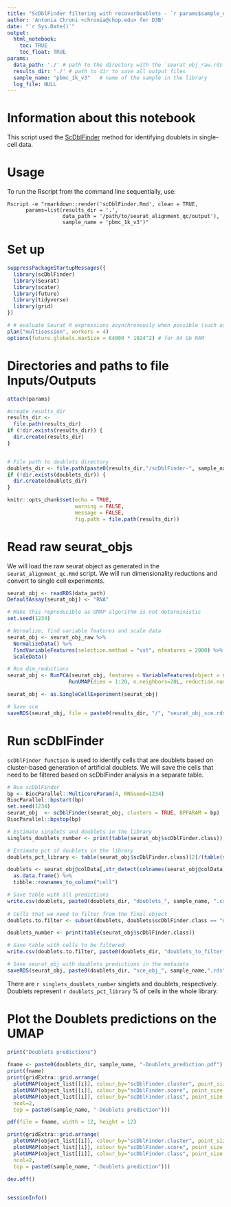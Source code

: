```yaml
---
title: "ScDblFinder filtering with recoverDoublets - `r params$sample_name`"
author: 'Antonia Chroni <chronia@chop.edu> for D3B'
date: "`r Sys.Date()`"
output:
  html_notebook:
    toc: TRUE
    toc_float: TRUE
params:
  data_path: './' # path to the directory with the `seurat_obj_raw.rds` file from the `seurat_alignment_qc.Rmd` script
  results_dir: './' # path to dir to save all output files
  sample_name: "pbmc_1k_v3"   # name of the sample in the library
  log_file: NULL
---
```


# Information about this notebook
This script used the [ScDblFinder](https://bioconductor.org/packages/devel/bioc/vignettes/scDblFinder/inst/doc/scDblFinder.html) method for identifying doublets in single-cell data. 

# Usage
To run the Rscript from the command line sequentially, use:

```
Rscript -e "rmarkdown::render('scDblFinder.Rmd', clean = TRUE,
      params=list(results_dir = '.', 
                  data_path = '/path/to/seurat_alignment_qc/output'),
                  sample_name = 'pbmc_1k_v3')"
```

# Set up

```r
suppressPackageStartupMessages({
  library(scDblFinder)
  library(Seurat)
  library(scater)
  library(future)
  library(tidyverse)
  library(grid)
})

# # evaluate Seurat R expressions asynchronously when possible (such as ScaleData) using future package
plan("multisession", workers = 4)
options(future.globals.maxSize = 64000 * 1024^2) # for 64 Gb RAM
```

# Directories and paths to file Inputs/Outputs

```r
attach(params)

#create results_dir
results_dir <-
  file.path(results_dir)
if (!dir.exists(results_dir)) {
  dir.create(results_dir)
}


# File path to doublets directory
doublets_dir <- file.path(paste0(results_dir,"/scDblFinder-", sample_name, "/"))
if (!dir.exists(doublets_dir)) {
  dir.create(doublets_dir)
}

knitr::opts_chunk$set(echo = TRUE, 
                      warning = FALSE, 
                      message = FALSE, 
                      fig.path = file.path(results_dir))

```


# Read raw seurat_objs 
We will load the raw seurat object as generated in the `seurat_alignment_qc.Rmd` script.
We will run dimensionality reductions and convert to single cell experiments.


```r
seurat_obj <- readRDS(data_path)
DefaultAssay(seurat_obj) <- "RNA"

# Make this reproducible as UMAP algorithm is not deterministic
set.seed(1234)

# Normalize, find variable features and scale data
seurat_obj <- seurat_obj_raw %>%
  NormalizeData() %>%
  FindVariableFeatures(selection.method = "vst", nfeatures = 2000) %>%
  ScaleData() 

# Run dim_reductions
seurat_obj <- RunPCA(seurat_obj, features = VariableFeatures(object = seurat_obj), npcs=30) %>%
                    RunUMAP(dims = 1:20, n.neighbors=20L, reduction.name = "umap", reduction.key = "UMAP_", verbose = FALSE)

seurat_obj <- as.SingleCellExperiment(seurat_obj)

# Save sce
saveRDS(seurat_obj, file = paste0(results_dir, "/", "seurat_obj_sce.rds"))
```

# Run scDblFinder 

`scDblFinder function` is used to identify cells that are doublets based on cluster-based generation of artificial doublets. 
We will save the cells that need to be filtered based on scDblFinder analysis in a separate table.


```r
# Run scDblFinder
bp <- BiocParallel::MulticoreParam(4, RNGseed=1234)
BiocParallel::bpstart(bp)
set.seed(1234)
seurat_obj  <- scDblFinder(seurat_obj, clusters = TRUE, BPPARAM = bp)
BiocParallel::bpstop(bp)

# Estimate singlets and doublets in the library
singlets_doublets_number <- print(table(seurat_obj$scDblFinder.class))

# Estimate pct of doublets in the library
doublets_pct_library <- table(seurat_obj$scDblFinder.class)[2]/(table(seurat_obj$scDblFinder.class)[1]+table(seurat_obj$scDblFinder.class)[2])*100

doublets <- seurat_obj@colData[,str_detect(colnames(seurat_obj@colData), "scDblFinder")] %>% 
  as.data.frame() %>% 
  tibble::rownames_to_column("cell")

# Save table with all predictions
write.csv(doublets, paste0(doublets_dir, "doublets_", sample_name, ".csv"))
    
# Cells that we need to filter from the final object
doublets.to.filter <- subset(doublets, doublets$scDblFinder.class == "doublet")

doublets_number <- print(table(seurat_obj$scDblFinder.class))

# Save table with cells to be filtered
write.csv(doublets.to.filter, paste0(doublets_dir, "doublets_to_filter_", sample_name,".csv"))

# Save seurat_obj with doublets predictions in the metadata
saveRDS(seurat_obj, paste0(doublets_dir, "sce_obj_", sample_name,".rds") )
```

There are `r singlets_doublets_number` singlets and doublets, respectively. 
Doublets represent `r doublets_pct_library` % of cells in the whole library.


# Plot the Doublets predictions on the UMAP

```r
print("Doublets predictions")
  
fname <- paste0(doublets_dir, sample_name, "-Doublets_prediction.pdf")
print(fname)
print(gridExtra::grid.arrange(
  plotUMAP(object_list[[i]], colour_by="scDblFinder.cluster", point_size = 0.1) + ggtitle("scDblFinder clusters"),
  plotUMAP(object_list[[i]], colour_by="scDblFinder.score", point_size = 0.1) + ggtitle("Doublets score"),
  plotUMAP(object_list[[i]], colour_by="scDblFinder.class", point_size = 0.1) + ggtitle("Doublets prediction"),
  ncol=2,
  top = paste0(sample_name, "-Doublets prediction")))

pdf(file = fname, width = 12, height = 12)

print(gridExtra::grid.arrange(
  plotUMAP(object_list[[i]], colour_by="scDblFinder.cluster", point_size = 0.1) + ggtitle("scDblFinder clusters"),
  plotUMAP(object_list[[i]], colour_by="scDblFinder.score", point_size = 0.1) + ggtitle("Doublets score"),
  plotUMAP(object_list[[i]], colour_by="scDblFinder.class", point_size = 0.1) + ggtitle("Doublets prediction"),
  ncol=2,
  top = paste0(sample_name, "-Doublets prediction")))

dev.off()
      
```


```r
sessionInfo()
```

